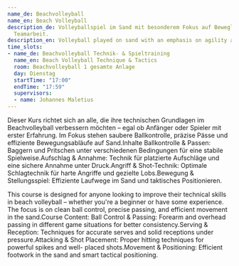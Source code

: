 ```yaml
---
name_de: Beachvolleyball
name_en: Beach Volleyball
description_de: Volleyballspiel im Sand mit besonderem Fokus auf Beweglichkeit und
  Teamarbeit.
description_en: Volleyball played on sand with an emphasis on agility and teamwork.
time_slots:
- name_de: Beachvolleyball Technik- & Spieltraining
  name_en: Beach Volleyball Technique & Tactics
  room: Beachvolleyball 1 gesamte Anlage
  day: Dienstag
  startTime: "17:00"
  endTime: "17:59"
  supervisors:
  - name: Johannes Maletius
---
```


<Locale value="de">
 

 Dieser Kurs richtet sich an alle, die ihre technischen Grundlagen im
Beachvolleyball verbessern möchten – egal ob Anfänger oder Spieler mit erster
Erfahrung. Im Fokus stehen saubere Ballkontrolle, präzise Pässe und effiziente
Bewegungsabläufe auf Sand.Inhalte  Ballkontrolle &amp; Passen: Baggern und
Pritschen unter verschiedenen Bedingungen für eine stabile Spielweise.Aufschlag
&amp; Annahme: Technik für platzierte Aufschläge und eine sichere Annahme unter
Druck.Angriff &amp; Shot-Technik: Optimale Schlagtechnik für harte Angriffe und
gezielte Lobs.Bewegung &amp; Stellungsspiel: Effiziente Laufwege im Sand und
taktisches Positionieren.

</Locale>
<Locale value="en">
 

 This course is designed for anyone looking to improve their technical skills in
beach volleyball – whether you're a beginner or have some experience. The focus
is on clean ball control, precise passing, and efficient movement in the
sand.Course Content:  Ball Control &amp; Passing: Forearm and overhead passing
in different game situations for better consistency.Serving &amp; Reception:
Techniques for accurate serves and solid receptions under pressure.Attacking
&amp; Shot Placement: Proper hitting techniques for powerful spikes and well-
placed shots.Movement &amp; Positioning: Efficient footwork in the sand and
smart tactical positioning.

</Locale>

